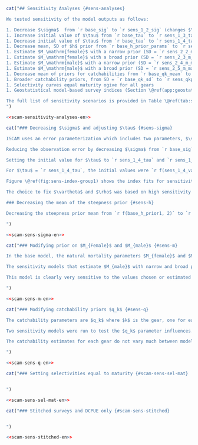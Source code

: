 ```r
cat("## Sensitivity Analyses {#sens-analyses}

We tested sensitivity of the model outputs as follows:

1. Decrease $\sigma$  from `r base_sig` to `r sens_1_2_sig` (changes $\vartheta^2$ and $\rho$) and estimate $\vartheta^2$
1. Increase initial value of $\tau$ from `r base_tau` to `r sens_1_3_tau` (changes $\vartheta^2$ and $\rho$) and estimate $\vartheta^2$
1. Decrease initial value of $\tau$ from `r base_tau` to `r sens_1_4_tau` (changes $\vartheta^2$ and $\rho$) and estimate $\vartheta^2$
1. Decrease mean, SD of $h$ prior from `r base_h_prior_params` to `r sens_1_5_h_prior_params`
1. Estimate $M_\mathrm{female}$ with a narrow prior (SD = `r sens_2_2_m_female$p2`)
1. Estimate $M_\mathrm{female}$ with a broad prior (SD = `r sens_2_3_m_female$p2`)
1. Estimate $M_\mathrm{male}$ with a narrow prior (SD = `r sens_2_4_m_male$p2`)
1. Estimate $M_\mathrm{male}$ with a broad prior (SD = `r sens_2_5_m_male$p2`)
1. Decrease mean of priors for catchabilities from `r base_qk_mean` to `r sens_qk_mean` ($q_k$ for all gears $k$)
1. Broader catchability priors, from SD = `r base_qk_sd` to `r sens_qkp_sd` ($q_k$ for all gears $k$)
1. Selectivity curves equal maturity ogive for all gears
1. Geostatistical model-based survey indices (Section \@ref(app:geostat))

The full list of sensitivity scenarios is provided in Table \@ref(tab:sens-param-settings-table). Base model parameter settings are provided in Table \@ref(tab:param-settings-table). All sensitivity models were run using MCMC with a chain length of `r f(mcmc_chain_length)`, a sample frequency of `r f(mcmc_sample_freq)`, giving `r f(mcmc_num_samples)` samples, which were then burned in by `r f(mcmc_burn_in)` giving a total of `r f(mcmc_actual_samples)` samples actually used.
")
```

```r
<<scam-sensitivity-analyses-en>>
```

```r
cat("### Decreasing $\sigma$ and adjusting $\tau$ {#sens-sigma}

ISCAM uses an error parameterization which includes two parameters, $\vartheta^2$ and $\rho$. They represent the total variance and the proportion of total variance associated with observation errors respectively [@iscam]. Observation error ($\sigma$) and process error ($\tau$) cannot be estimated directly, instead there is a calculation done to translate those values to and from $\vartheta^2$ and $\rho$ (Appendix \@ref(app:model-desc), Eq. \@ref(eq:df17)). The values of $\sigma$ and $\tau$ were fixed in the base model [@grandin2017] at `r base_sig` and `r base_tau` respectively. By calculation, $\vartheta^2$ and $\rho$ were fixed at `r f(base_vartheta$init, 2)` and `r f(base_rho$init, 4)`.

Reducing the observation error by decreasing $\sigma$ from `r base_sig` to `r sens_1_2_sig` and estimating $\vartheta^2$ increased the initial value of $\vartheta^2$ from `r f(base_vartheta$init, 2)` to `r f(sens_1_2_vartheta$init, 2)` while approximately halving $\rho$ from `r f(base_rho$init, 3)` to `r f(sens_1_2_rho$init, 3)`. The median and CI of the posterior for $\vartheta^2$ was `r sens_1_2_vartheta$est`. There was not much effect on the absolute biomass trajectory (Figure \@ref(fig:fig-sens-variance)), but the estimate of $B_0$ was increased from `r base_sbo[1]` to `r svals[[1]][[2]]$sbo[1]` t (Figure \@ref(fig:fig-sens-variance)). The increase in the $B_0$ estimate caused a scaling downward of the relative biomass trajectory (Figure \@ref(fig:fig-sens-variance-rel)). There were no substantial changes to the index fits, age fits, or selectivities. The posterior for $\vartheta^2$ was affected more by the prior for this model than for the base model (Figure \@ref(fig:fig-sens-variance-prior-post), compare to base model Figure \@ref(fig:fig-base-priors-posts)) .

Setting the initial value for $\tau$ to `r sens_1_4_tau` and `r sens_1_3_tau`, had little effect on absolute biomass. For $\tau$ set to `r sens_1_3_tau`, the initial value of $\vartheta^2$ was `r f(sens_1_3_vartheta$init, 2)`, and the value of $\rho$ was `r sens_1_3_rho$init` (Appendix \@ref(app:model-desc), Eq. \@ref(eq:df17)).

For $\tau$ = `r sens_1_4_tau`, the initial values were `r f(sens_1_4_vartheta$init, 2)` and `f(r sens_1_4_rho$init, 4)` for $\vartheta$ and $\rho$ respectively. The estimates for $\vartheta^2$ were `r sens_1_4_vartheta$est` and `r sens_1_4_vartheta$est` for sensitivity models with $\tau$ set to `r sens_1_4_tau` and `r sens_1_3_tau` respectively. The estimates of $B_0$ were increased for both values of $\tau$ when compared to the base model, which resulted in scaling down of the relative biomass trajectory with respect to the base model (Figure \@ref(fig:fig-sens-variance-rel)).

Figure \@ref(fig:sens-index-group1) shows the index fits for sensitivity group 1. Estimating the error parameters causes some fluctuations to the index fits for the `r qcs` from rouhgly 2011 onwards, but leaves the other indices fitting very similarly between the models.

The choice to fix $\vartheta$ and $\rho$ was based on high sensitivity to the initial values for those parameters. The dia

### Decreasing the mean of the steepness prior {#sens-h}

Decreasing the steepness prior mean from `r f(base_h_prior1, 2)` to `r f(sens_1_5_h_prior1, 2)` and changing the prior SD from `r f(base_h_prior2, 2)` to `r f(sens_1_5_h_prior2, 2)` produced very little change in both absolute biomass and $B_0$ (Figure \@ref(fig:fig-sens-variance)), despite having a different posterior (Figure \@ref(fig:sens-steepness-prior), compare to base model Figure \@ref(fig:fig-base-priors-posts)). The prior for $h$ is very influential on the posterior, but varying the $h$ prior in this way did not have much effect on the absolute or relative biomass (Figure \@ref(fig:fig-sens-variance-rel)).

")
```

```r
<<scam-sens-sigma-en>>
```

```r
cat("### Modifying prior on $M_{Female}$ and $M_{male}$ {#sens-m}

In the base model, the natural mortality parameters $M_{female}$ and $M_{male}$ are fixed to `r f(exp(base_m_female$init), 2)` and `r f(exp(base_m_male$init), 2)` respectively. Four sensitivity models were run, to estimate each $M$ parameter with broad and narrow prior SDs. Figure \@ref(fig:fig-sens-m) shows the absolute biomass trajectories for these models. The relative spawning biomass trajectories are shown in Figure \@ref(fig:fig-sens-m-rel). Estimating $M_{female}$ with narrow and broad priors produced estimates for $M_{female}$ of `r sens_2_2_m_female$est` and `r sens_2_3_m_female$est` respectively. $M_{male}$ remained fixed for those models, at `r f(exp(base_m_male$init), 2)`. 

The sensitivity models that estimate $M_{male}$ with narrow and broad priors produced estimates of `r sens_2_5_m_male$est` and `r sens_2_5_m_male$est` respectively. The narrow prior model was actually not as narrow as the female model that used a naroow prior due to lack of model convergence for too low a prior SD. The female model used an initial value of SD = `r f(sens_2_2_m_female$p2, 2)` and the male model used `r f(sens_2_4_m_male$p2, 2)`.

This model is clearly very sensitive to the values chosen or estimated for natural mortality. The base model uses fixed values agreed upon by several nearby juristictions [@goa2021, @goa2020, @goa2019, @goa2017, @bering2019].

")
```

<!-- $B_0$ estimate as well. $M_{male}$ was estimated as `r sens_2_4_m_male$est` and `r sens_2_5_m_male` for the narrow and broad priors respectively. The estimate of male natural mortality with the broad prior is too low for this species. Fixed values in other assessments are 0.2 for females and 0.35 for males [@goa2021, @spies2019, @grandin2017]. The fishing mortality for the two sensitivities to the $M_{male}$ parameter is inflated (\@ref(fig:fig-sens-m-f)). This is an attempt by the model to equalize total mortality $Z = M + F$ to account for the reduction in $M$, so that it can fit the survey indices. -->


```r
<<scam-sens-m-en>>
```

```r
cat("### Modifying catchability priors $q_k$ {#sens-q}

The catchability parameters are $q_k$ where $k$ is the gear, one for each trawl fleet and survey index (`r paste(base_model$dat$gear_names, collapse = ', ')`). These parameters are have an initial value and prior SD. In the base model those are `r base_qk_mean` and `r base_qk_sd` respectively.

Two sensitivity models were run to test the $q_k$ parameter influences. In the first, the means for all gears were increased from `r base_qk_mean` to `r sens_qk_mean`, and the SD remained at `r sens_qk_sd`. In the second, the prior was broadened by setting the SD for all the gears to `r sens_qkp_sd`. The means for that model remained at `r sens_qkp_mean`.

The catchability estimates for each gear do not vary much between models (Figure \@ref(fig:fig-sens-q-q)).

")
```

```r
<<scam-sens-q-en>>
```

```r
cat("### Setting selectivities equal to maturity {#scam-sens-sel-mat}


")
```

```r
<<scam-sens-sel-mat-en>>
```

```r
cat("### Stitched surveys and DCPUE only {#scam-sens-stitched}


")
```

```r
<<scam-sens-stitched-en>>
```
